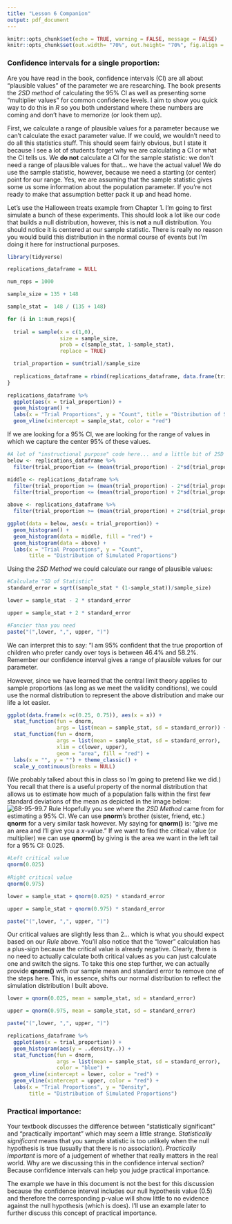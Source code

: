 ```yaml
---
title: "Lesson 6 Companion"
output: pdf_document
---
```


```r
knitr::opts_chunk$set(echo = TRUE, warning = FALSE, message = FALSE)
knitr::opts_chunk$set(out.width= "70%", out.height= "70%", fig.align = "center") 
```
### Confidence intervals for a single proportion:

Are you have read in the book, confidence intervals (CI) are all about "plausible values" of the parameter we are researching. The book presents the *2SD method* of calculating the 95% CI as well as presenting some "multiplier values" for common confidence levels. I aim to show you quick way to do this in *R* so you both understand where these numbers are coming and don't have to memorize (or look them up).

First, we calculate a range of plausible values for a parameter because we can't calculate the exact parameter value. If we could, we wouldn't need to do all this statistics stuff. This should seem fairly obvious, but I state it because I see a lot of students forget why we are calculating a CI or what the CI tells us. We **do not** calculate a CI for the sample statistic: we don't need a range of plausible values for that... we have the actual value! We do use the sample statistic, however, because we need a starting (or center) point for our range. Yes, we are assuming that the sample statistic gives some us some information about the population parameter.  If you're not ready to make that assumption better pack it up and head home.

Let's use the Halloween treats example from Chapter 1. I'm going to first simulate a bunch of these experiments. This should look a lot like our code that builds a null distribution, however, this is **not** a null distribution. You should notice it is centered at our sample statistic. There is really no reason you would build this distribution in the normal course of events but I'm doing it here for instructional purposes.

```r
library(tidyverse)

replications_dataframe = NULL

num_reps = 1000

sample_size = 135 + 148

sample_stat =  148 / (135 + 148)

for (i in 1:num_reps){
  
  trial = sample(x = c(1,0),
                 size = sample_size,
                 prob = c(sample_stat, 1-sample_stat),
                 replace = TRUE)

  trial_proportion = sum(trial)/sample_size
  
  replications_dataframe = rbind(replications_dataframe, data.frame(trial_proportion))
}

replications_dataframe %>%
  ggplot(aes(x = trial_proportion)) +
  geom_histogram() +
  labs(x = "Trial Proportions", y = "Count", title = "Distribution of Simulated Proportions") +
  geom_vline(xintercept = sample_stat, color = "red")
```
If we are looking for a 95% CI, we are looking for the range of values in which we capture the center 95% of these values.
```r
#A lot of "instructional purpose" code here... and a little bit of 2SD cheating
below <- replications_dataframe %>%
  filter(trial_proportion <= (mean(trial_proportion) - 2*sd(trial_proportion)))

middle <- replications_dataframe %>%
  filter(trial_proportion >= (mean(trial_proportion) - 2*sd(trial_proportion))) %>%
  filter(trial_proportion <= (mean(trial_proportion) + 2*sd(trial_proportion)))

above <- replications_dataframe %>%
  filter(trial_proportion >= (mean(trial_proportion) + 2*sd(trial_proportion)))

ggplot(data = below, aes(x = trial_proportion)) +
  geom_histogram() +
  geom_histogram(data = middle, fill = "red") +
  geom_histogram(data = above) +
  labs(x = "Trial Proportions", y = "Count", 
       title = "Distribution of Simulated Proportions")

```
Using the *2SD Method* we could calculate our range of plausible values:
```r
#Calculate "SD of Statistic"
standard_error = sqrt((sample_stat * (1-sample_stat))/sample_size)

lower = sample_stat - 2 * standard_error

upper = sample_stat + 2 * standard_error

#Fancier than you need 
paste("(",lower, ",", upper, ")")
```
We can interpret this to say: "I am 95% confident that the true proportion of children who prefer candy over toys is between 46.4% and 58.2%. Remember our confidence interval gives a range of plausible values for our parameter.

However, since we have learned that the central limit theory applies to sample proportions (as long as we meet the validity conditions), we could use the normal distribution to represent the above distribution and make our life a lot easier.
```r
ggplot(data.frame(x =c(0.25, 0.75)), aes(x = x)) +
  stat_function(fun = dnorm, 
                args = list(mean = sample_stat, sd = standard_error)) +
  stat_function(fun = dnorm, 
                args = list(mean = sample_stat, sd = standard_error), 
                xlim = c(lower, upper),
                geom = "area", fill = "red") +
  labs(x = "", y = "") + theme_classic() +
  scale_y_continuous(breaks = NULL)
```
(We probably talked about this in class so I'm going to pretend like we did.) You recall that there is a useful property of the normal distribution that allows us to estimate how much of a population falls within the first few standard deviations of the mean as depicted in the image below:
![68-95-99.7 Rule](images/68-95-99-Rule.png)
Hopefully you see where the *2SD Method* came from for estimating a 95% CI. We can use **pnorm**'s brother (sister, friend, etc.) **qnorm** for a very similar task however. My saying for **qnorm()** is: "give me an area and I'll give you a *x*-value." If we want to find the critical value (or multiplier) we can use **qnorm()** by giving is the area we want in the left tail for a 95% CI: 0.025. 
```r
#Left critical value
qnorm(0.025)
  
#Right critical value
qnorm(0.975)

lower = sample_stat + qnorm(0.025) * standard_error

upper = sample_stat + qnorm(0.975) * standard_error

paste("(",lower, ",", upper, ")")
```
Our critical values are slightly less than 2... which is what you should expect based on our *Rule* above. You'll also notice that the "lower" calculation has a plus-sign because the critical value is already negative. Clearly, there is no need to actually calculate both critical values as you can just calculate one and switch the signs. To take this one step further, we can actually provide **qnorm()** with our sample mean and standard error to remove one of the steps here. This, in essence, shifts our normal distribution to reflect the simulation distribution I built above.
```r
lower = qnorm(0.025, mean = sample_stat, sd = standard_error)

upper = qnorm(0.975, mean = sample_stat, sd = standard_error)

paste("(",lower, ",", upper, ")")

replications_dataframe %>% 
  ggplot(aes(x = trial_proportion)) +
  geom_histogram(aes(y = ..density..)) +
  stat_function(fun = dnorm, 
                args = list(mean = sample_stat, sd = standard_error),
                color = "blue") +
  geom_vline(xintercept = lower, color = "red") +
  geom_vline(xintercept = upper, color = "red") +
  labs(x = "Trial Proportions", y = "Density", 
       title = "Distribution of Simulated Proportions")
```

### Practical importance:
Your textbook discusses the difference between "statistically significant" and "practically important" which may seem a little strange. *Statistically significant* means that you sample statistic is too unlikely when the null hypothesis is true (usually that there is no association). *Practically important* is more of a judgement of whether that really matters in the real world. Why are we discussing this in the confidence interval section? Because confidence intervals can help you judge practical importance.

The example we have in this document is not the best for this discussion because the confidence interval includes our null hypothesis value (0.5) and therefore the corresponding p-value will show little to no evidence against the null hypothesis (which is does). I'll use an example later to further discuss this concept of practical importance.